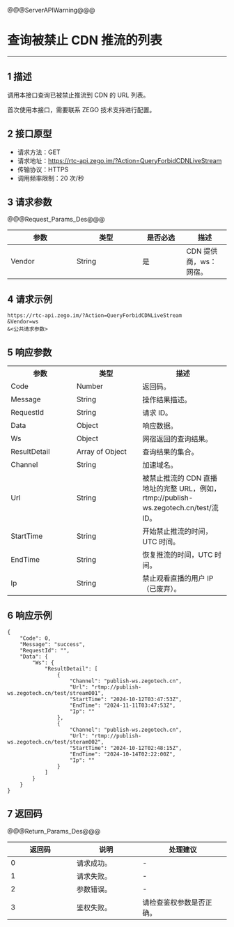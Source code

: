 @@@ServerAPIWarning@@@

# 查询被禁止 CDN 推流的列表

- - -
<style>
table th:nth-of-type(1) {width: 30%;}
table th:nth-of-type(2) {width: 30%;}
table {width: 100%;}
</style>

## 1 描述

调用本接口查询已被禁止推流到 CDN 的 URL 列表。


<div class="mk-warning">

首次使用本接口，需要联系 ZEGO 技术支持进行配置。
</div>

## 2 接口原型

- 请求方法：GET
- 请求地址：https://rtc-api.zego.im/?Action=QueryForbidCDNLiveStream
- 传输协议：HTTPS
- 调用频率限制：20 次/秒


## 3 请求参数

@@@Request_Params_Des@@@

<table>
<colgroup>
<col style="width: 20%">
<col style="width: 20%">
<col style="width: 20%">
<col style="width: 40%">
</colgroup>
<thead>
  <tr>
    <th>参数</th>
    <th>类型</th>
    <th>是否必选</th>
    <th>描述</th>
  </tr>
</thead>
<tbody>
  <tr>
    <td>Vendor</td>
    <td>String</td>
    <td>是</td>
    <td>CDN 提供商，ws：网宿。</td> 
  </tr>
</tbody>
</table>


## 4 请求示例

```
https://rtc-api.zego.im/?Action=QueryForbidCDNLiveStream
&Vendor=ws
&<公共请求参数>
```

## 5 响应参数


<table class="collapsible-table" >
  <colgroup>
    <col width="30%">
    <col width="30%">
    <col width="40%">
  </colgroup>
<tbody><tr data-row-level="1">
<th>参数</th>
<th>类型</th>
<th>描述</th>
</tr>
<tr data-row-level="2">
<td>Code</td>
<td>Number</td>
<td>返回码。</td>
</tr>
<tr data-row-level="3">
<td>Message</td>
<td>String</td>
<td>操作结果描述。</td>
</tr>
<tr data-row-level="4">
<td>RequestId</td>
<td>String</td>
<td>请求 ID。</td>
</tr>
<tr data-row-level="5" data-row-child="true">
<td>Data</td>
<td>Object</td>
<td>响应数据。</td>
</tr>
<tr data-row-level="5-1" data-row-child="true">
<td>Ws</td>
<td>Object</td>
<td>网宿返回的查询结果。</td>
</tr>
<tr data-row-level="5-1-1" data-row-child="true">
<td>ResultDetail</td>
<td>Array of Object</td>
<td>查询结果的集合。</td>
</tr>
<tr data-row-level="5-1-1-1">
<td>Channel</td>
<td>String</td>
<td>加速域名。</td>
</tr>
<tr data-row-level="5-1-1-2">
<td>Url</td>
<td>String</td>
<td>被禁止推流的 CDN 直播地址的完整 URL，例如，rtmp://publish-ws.zegotech.cn/test/流 ID。</td>
</tr>
<tr data-row-level="5-1-1-3">
<td>StartTime</td>
<td>String</td>
<td>开始禁止推流的时间，UTC 时间。</td>
</tr>
<tr data-row-level="5-1-1-4">
<td>EndTime</td>
<td>String</td>
<td>恢复推流的时间，UTC 时间。</td>
</tr>
<tr data-row-level="5-1-1-4">
<td>Ip</td>
<td>String</td>
<td>禁止观看直播的用户 IP（已废弃）。</td>
</tr>
</tbody></table>



## 6 响应示例

```
{
    "Code": 0,
    "Message": "success",
    "RequestId": "",
    "Data": {
        "Ws": {
            "ResultDetail": [
                {
                    "Channel": "publish-ws.zegotech.cn",
                    "Url": "rtmp://publish-ws.zegotech.cn/test/stream001",
                    "StartTime": "2024-10-12T03:47:53Z",
                    "EndTime": "2024-11-11T03:47:53Z",
                    "Ip": ""
                },
                {
                    "Channel": "publish-ws.zegotech.cn",
                    "Url": "rtmp://publish-ws.zegotech.cn/test/steram002",
                    "StartTime": "2024-10-12T02:48:15Z",
                    "EndTime": "2024-10-14T02:22:00Z",
                    "Ip": ""
                }
            ]
        }
    }
}
```

## 7 返回码

@@@Return_Params_Des@@@

|返回码|说明|处理建议|
|-----|------|-----|
| 0 | 请求成功。 |-|
| 1 | 请求失败。 |-|
| 2 | 参数错误。 |-|
| 3 | 鉴权失败。 | 请检查鉴权参数是否正确。|

